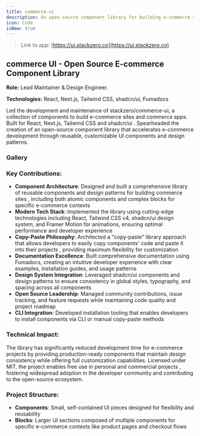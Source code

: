 ```yaml
---
title: commerce-ui
description: An open-source component library for building e-commerce sites and apps with React, Next.js, and Tailwind CSS.
icon: Code
isNew: true
---
```


> Link to app: [https://ui.stackzero.co](https://ui.stackzero.co)

## commerce UI - Open Source E-commerce Component Library
**Role:** Lead Maintainer & Design Engineer.

**Technologies:** React, Next.js, Tailwind CSS, shadcn/ui, Fumadocs


Led the development and maintenance of stackzero/commerce-ui, a collection of components to build e-commerce sites and commerce apps. Built for React, Next.js, Tailwind CSS and shadcn/ui . Spearheaded the creation of an open-source component library that accelerates e-commerce development through reusable, customizable UI components and design patterns.

### Gallery
<CommerceUICarousel />

### **Key Contributions:**
- **Component Architecture**: Designed and built a comprehensive library of reusable components and design patterns for building commerce sites , including both atomic components and complex blocks for specific e-commerce contexts
- **Modern Tech Stack**: Implemented the library using cutting-edge technologies including React, Tailwind CSS v4, shadcn/ui design system, and Framer Motion for animations, ensuring optimal performance and developer experience
- **Copy-Paste Philosophy**: Architected a "copy-paste" library approach that allows developers to easily copy components' code and paste it into their projects , providing maximum flexibility for customization
- **Documentation Excellence**: Built comprehensive documentation using Fumadocs, creating an intuitive developer experience with clear examples, installation guides, and usage patterns
- **Design System Integration**: Leveraged shadcn/ui components and design patterns to ensure consistency in global styles, typography, and spacing across all components
- **Open Source Leadership**: Managed community contributions, issue tracking, and feature requests while maintaining code quality and project roadmap
- **CLI Integration**: Developed installation tooling that enables developers to install components via CLI or manual copy-paste methods

### **Technical Impact:**
The library has significantly reduced development time for e-commerce projects by providing production-ready components that maintain design consistency while offering full customization capabilities. Licensed under MIT, the project enables free use in personal and commercial projects , fostering widespread adoption in the developer community and contributing to the open-source ecosystem.

### **Project Structure:**
- **Components**: Small, self-contained UI pieces designed for flexibility and reusability
- **Blocks**: Larger UI sections composed of multiple components for specific e-commerce contexts like product pages and checkout flows